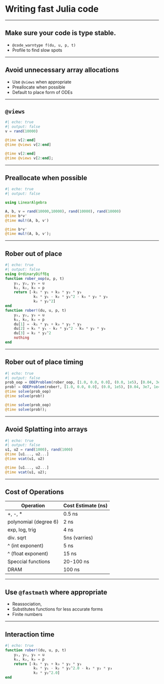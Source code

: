 # Writing fast Julia code

---

## Make sure your code is type stable.

* `@code_warntype f(du, u, p, t)`
* Profile to find slow spots

---

## Avoid unnecessary array allocations

* Use `@views` when appropriate
* Preallocate when possible
* Default to place form of ODEs 

---

## `@views`


```julia
#| echo: true
#| output: false
v = rand(10000)

@time v[2:end]
@time @views v[2:end]
```

```julia
@time v[2:end]
@time @views v[2:end];
```

---

## Preallocate when possible
```julia
#| echo: true
#| output: false

using LinearAlgebra

A, b, v = rand(10000,10000), rand(10000), rand(10000)
@time b*v'
@time mul!(A, b, v')
```

```julia
@time b*v'
@time mul!(A, b, v');
```

---

## Rober out of place
```julia
#| echo: true
#| output: false
using OrdinaryDiffEq
function rober_oop(u, p, t)
    y₁, y₂, y₃ = u
    k₁, k₂, k₃ = p
    return [-k₁ * y₁ + k₃ * y₂ * y₃
             k₁ * y₁ - k₂ * y₂^2 - k₃ * y₂ * y₃
             k₂ * y₂^2]
end
function rober!(du, u, p, t)
    y₁, y₂, y₃ = u
    k₁, k₂, k₃ = p
    du[1] = -k₁ * y₁ + k₃ * y₂ * y₃
    du[2] = k₁ * y₁ - k₂ * y₂^2 - k₃ * y₂ * y₃
    du[3] = k₂ * y₂^2
    nothing
end
```

---

## Rober out of place timing
```julia
#| echo: true
#| output: false
prob_oop = ODEProblem(rober_oop, [1.0, 0.0, 0.0], (0.0, 1e5), [0.04, 3e7, 1e4])
prob! = ODEProblem(rober!, [1.0, 0.0, 0.0], (0.0, 1e5), [0.04, 3e7, 1e4])
@time solve(prob_oop)
@time solve(prob!)
```

```julia
@time solve(prob_oop)
@time solve(prob!);
```

---

## Avoid Splatting into arrays


```julia
#| echo: true
#| output: false
u1, u2 = rand(1000), rand(1000)
@time [u1..., u2...]
@time vcat(u1, u2)
```

```julia
@time [u1..., u2...]
@time vcat(u1, u2);
```

---

## Cost of Operations

| Operation | Cost Estimate (ns) |
| - | - |
| +, -, * | 0.5 ns |
| polynomial (degree 6) | 2 ns |
| exp, log, trig | 4 ns |
| div. sqrt | 5ns (varries) |
| ^ (int exponent) | 5 ns |
| ^ (float exponent) | 15 ns |
| Speccial functions | 20-100 ns |
| DRAM | 100 ns |

---

## Use `@fastmath` where appropriate

* Reassociation, 
* Substitutes functions for less accurate forms
* Finite numbers

---

## Interaction time
```julia
#| echo: true
function rober!(du, u, p, t)
    y₁, y₂, y₃ = u
    k₁, k₂, k₃ = p
    return [-k₁ * y₁ + k₃ * y₂ * y₃
             k₁ * y₁ - k₂ * y₂^2.0 - k₃ * y₂ * y₃
             k₂ * y₂^2.0]
end
```

<!-- Local Variables: -->
<!-- mode: markdown -->
<!-- End: -->
